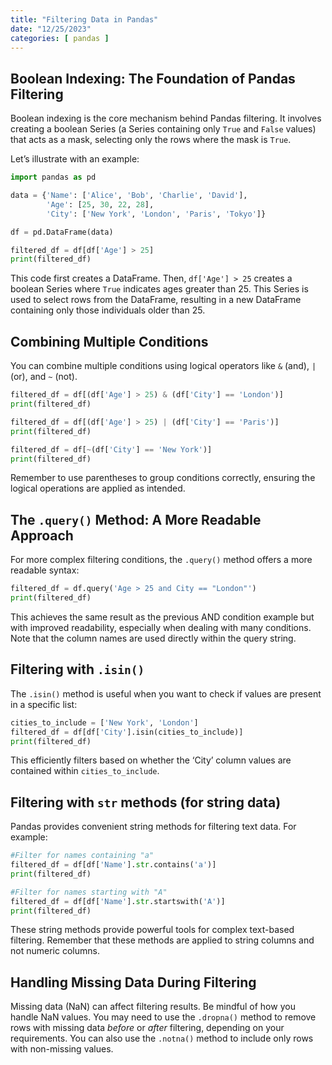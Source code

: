 ```yaml
---
title: "Filtering Data in Pandas"
date: "12/25/2023"
categories: [ pandas ]
---
```


## Boolean Indexing: The Foundation of Pandas Filtering

Boolean indexing is the core mechanism behind Pandas filtering. It involves creating a boolean Series (a Series containing only `True` and `False` values) that acts as a mask, selecting only the rows where the mask is `True`.

Let's illustrate with an example:

```python
import pandas as pd

data = {'Name': ['Alice', 'Bob', 'Charlie', 'David'],
        'Age': [25, 30, 22, 28],
        'City': ['New York', 'London', 'Paris', 'Tokyo']}

df = pd.DataFrame(data)

filtered_df = df[df['Age'] > 25]
print(filtered_df)
```

This code first creates a DataFrame.  Then, `df['Age'] > 25` creates a boolean Series where `True` indicates ages greater than 25. This Series is used to select rows from the DataFrame, resulting in a new DataFrame containing only those individuals older than 25.


## Combining Multiple Conditions

You can combine multiple conditions using logical operators like `&` (and), `|` (or), and `~` (not).

```python
filtered_df = df[(df['Age'] > 25) & (df['City'] == 'London')]
print(filtered_df)

filtered_df = df[(df['Age'] > 25) | (df['City'] == 'Paris')]
print(filtered_df)

filtered_df = df[~(df['City'] == 'New York')]
print(filtered_df)
```

Remember to use parentheses to group conditions correctly, ensuring the logical operations are applied as intended.


## The `.query()` Method: A More Readable Approach

For more complex filtering conditions, the `.query()` method offers a more readable syntax:

```python
filtered_df = df.query('Age > 25 and City == "London"')
print(filtered_df)
```

This achieves the same result as the previous AND condition example but with improved readability, especially when dealing with many conditions.  Note that the column names are used directly within the query string.


##  Filtering with `.isin()`

The `.isin()` method is useful when you want to check if values are present in a specific list:

```python
cities_to_include = ['New York', 'London']
filtered_df = df[df['City'].isin(cities_to_include)]
print(filtered_df)
```

This efficiently filters based on whether the 'City' column values are contained within `cities_to_include`.


##  Filtering with `str` methods (for string data)

Pandas provides convenient string methods for filtering text data.  For example:

```python
#Filter for names containing "a"
filtered_df = df[df['Name'].str.contains('a')]
print(filtered_df)

#Filter for names starting with "A"
filtered_df = df[df['Name'].str.startswith('A')]
print(filtered_df)
```

These string methods provide powerful tools for complex text-based filtering.  Remember that these methods are applied to string columns and not numeric columns.


##  Handling Missing Data During Filtering

Missing data (NaN) can affect filtering results.  Be mindful of how you handle NaN values.  You may need to use the `.dropna()` method to remove rows with missing data *before* or *after* filtering, depending on your requirements.  You can also use the `.notna()` method to include only rows with non-missing values.